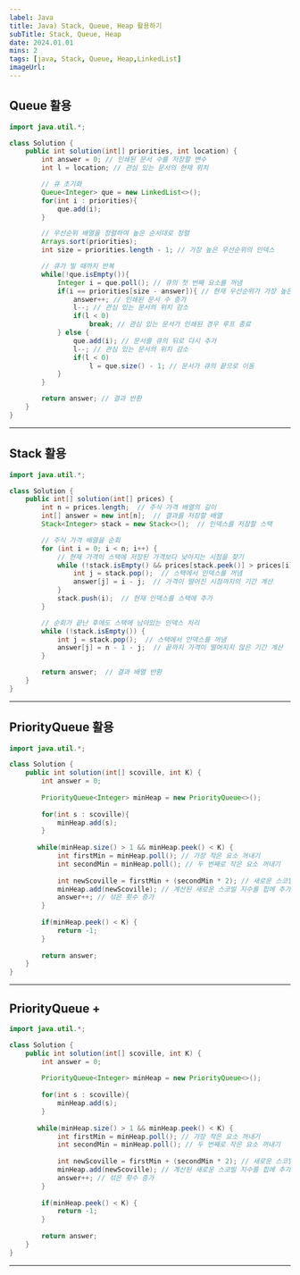 ```yaml
---
label: Java
title: Java) Stack, Queue, Heap 활용하기
subTitle: Stack, Queue, Heap
date: 2024.01.01
mins: 2
tags: [java, Stack, Queue, Heap,LinkedList]
imageUrl:
---
```


## Queue 활용

```java
import java.util.*;

class Solution {
    public int solution(int[] priorities, int location) {
        int answer = 0; // 인쇄된 문서 수를 저장할 변수
        int l = location; // 관심 있는 문서의 현재 위치

        // 큐 초기화
        Queue<Integer> que = new LinkedList<>();
        for(int i : priorities){
            que.add(i);
        }

        // 우선순위 배열을 정렬하여 높은 순서대로 정렬
        Arrays.sort(priorities);
        int size = priorities.length - 1; // 가장 높은 우선순위의 인덱스

        // 큐가 빌 때까지 반복
        while(!que.isEmpty()){
            Integer i = que.poll(); // 큐의 첫 번째 요소를 꺼냄
            if(i == priorities[size - answer]){ // 현재 우선순위가 가장 높은 문서와 비교
                answer++; // 인쇄된 문서 수 증가
                l--; // 관심 있는 문서의 위치 감소
                if(l < 0)
                    break; // 관심 있는 문서가 인쇄된 경우 루프 종료
            } else {
                que.add(i); // 문서를 큐의 뒤로 다시 추가
                l--; // 관심 있는 문서의 위치 감소
                if(l < 0)
                    l = que.size() - 1; // 문서가 큐의 끝으로 이동
            }
        }

        return answer; // 결과 반환
    }
}

```
---

## Stack 활용

```java
import java.util.*;

class Solution {
    public int[] solution(int[] prices) {
        int n = prices.length;  // 주식 가격 배열의 길이
        int[] answer = new int[n];  // 결과를 저장할 배열
        Stack<Integer> stack = new Stack<>();  // 인덱스를 저장할 스택

        // 주식 가격 배열을 순회
        for (int i = 0; i < n; i++) {
            // 현재 가격이 스택에 저장된 가격보다 낮아지는 시점을 찾기
            while (!stack.isEmpty() && prices[stack.peek()] > prices[i]) {
                int j = stack.pop();  // 스택에서 인덱스를 꺼냄
                answer[j] = i - j;  // 가격이 떨어진 시점까지의 기간 계산
            }
            stack.push(i);  // 현재 인덱스를 스택에 추가
        }

        // 순회가 끝난 후에도 스택에 남아있는 인덱스 처리
        while (!stack.isEmpty()) {
            int j = stack.pop();  // 스택에서 인덱스를 꺼냄
            answer[j] = n - 1 - j;  // 끝까지 가격이 떨어지지 않은 기간 계산
        }

        return answer;  // 결과 배열 반환
    }
}

```
---

## PriorityQueue 활용

```java
import java.util.*;

class Solution {
    public int solution(int[] scoville, int K) {
        int answer = 0;
        
        PriorityQueue<Integer> minHeap = new PriorityQueue<>();
        
        for(int s : scoville){
            minHeap.add(s);
        }
        
       while(minHeap.size() > 1 && minHeap.peek() < K) {
            int firstMin = minHeap.poll(); // 가장 작은 요소 꺼내기
            int secondMin = minHeap.poll(); // 두 번째로 작은 요소 꺼내기
            
            int newScoville = firstMin + (secondMin * 2); // 새로운 스코빌 지수 계산
            minHeap.add(newScoville); // 계산된 새로운 스코빌 지수를 힙에 추가
            answer++; // 섞은 횟수 증가
        }
        
        if(minHeap.peek() < K) {
            return -1;
        }
        
        return answer;
    }
}
```
---

## PriorityQueue + 

```java
import java.util.*;

class Solution {
    public int solution(int[] scoville, int K) {
        int answer = 0;
        
        PriorityQueue<Integer> minHeap = new PriorityQueue<>();
        
        for(int s : scoville){
            minHeap.add(s);
        }
        
       while(minHeap.size() > 1 && minHeap.peek() < K) {
            int firstMin = minHeap.poll(); // 가장 작은 요소 꺼내기
            int secondMin = minHeap.poll(); // 두 번째로 작은 요소 꺼내기
            
            int newScoville = firstMin + (secondMin * 2); // 새로운 스코빌 지수 계산
            minHeap.add(newScoville); // 계산된 새로운 스코빌 지수를 힙에 추가
            answer++; // 섞은 횟수 증가
        }
        
        if(minHeap.peek() < K) {
            return -1;
        }
        
        return answer;
    }
}
```
---
